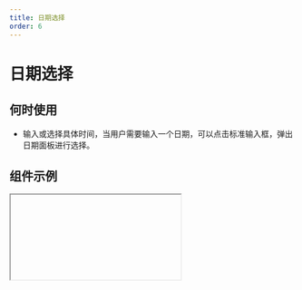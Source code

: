 ```yaml
---
title: 日期选择
order: 6
---
```


# 日期选择

## 何时使用

- 输入或选择具体时间，当用户需要输入一个日期，可以点击标准输入框，弹出日期面板进行选择。

## 组件示例


<Iframe url="https://www.aliwork.com/developer/date-field-v2?isRenderNav=false" />

## 组件属性


<AttrTable
  dataSource={[
    {
      attr: '标题',
      code: 'label',
      type: 'String',
      demo: '"标题"',
      default
: '',
      desc: '',
    },
    {
      attr: '值',
      code: 'fieldData',
      type: 'Object',
      demo: '{value: 1505894659813}',
      default
: '',
      desc: '',
    },
    {
      attr: '标题位置',
      code: 'labelAlign',
      type: 'String',
      demo: '"left"',
      default
: '',
      desc: '可选值："left", "top", "inset"',
    },
    {
      attr: '标题宽度',
      code: 'labelColSpan',
      type: 'Number',
      demo: '4',
      default
: '',
      desc: '',
    },
    {
      attr: '标题偏移',
      code: 'labelColOffset',
      type: 'Number',
      demo: '0',
      default
: '',
      desc: '',
    },
    {
      attr: '内容宽度',
      code: 'wrapperColSpan',
      type: 'Number',
      demo: '0',
      default
: '',
      desc: '',
    },
    {
      attr: '内容偏移',
      code: 'wrapperColOffset',
      type: 'Number',
      demo: '0',
      default
: '',
      desc: '',
    },
    {
      attr: '标题对齐',
      code: 'labelTextAlign',
      type: 'String',
      demo: '"left"',
      default
: '',
      desc: '可选值："left", "right"',
    },
    {
      attr: '提示文字',
      code: 'placeholder',
      type: 'String',
      demo: '"请选择日期"',
      default
: '',
      desc: '',
    },
    {
      attr: '描述信息',
      code: 'tips',
      type: 'String',
      demo: '"这是一段描述信息"',
      default
: '',
      desc: '',
    },
    {
      attr: '尺寸',
      code: 'size',
      type: 'String',
      demo: '"small"',
      default
: '',
      desc: '可选值："small", "medium", "large"',
    },
    {
      attr: '状态',
      code: 'behavior',
      type: 'String',
      demo: '"NORMAL"',
      default
: '',
      desc: '可选值："NORMAL", "DISABLED", "READONLY", "HIDDEN"',
    },
    {
      attr: '格式',
      code: 'format',
      type: 'String',
      demo: '"YYYY-MM-DD" ',
      default
: '',
      desc: '可选值："YYYY", "YYYY-MM", "YYYY-MM-DD", "YYYY-MM-DD HH:mm", "YYYY-MM-DD HH:mm:ss" ',
    },
    {
      attr: '清除按钮',
      code: 'hasClear',
      type: 'Boolean',
      demo: 'true',
      default
: '',
      desc: '可选值：true,false',
    },
    {
      attr: '每次选择日期时是否重置时间',
      code: 'resetTime',
      type: 'Boolean',
      demo: 'false ',
      default
: '',
      desc: '可选值:true,false',
    },
    {
      attr: '禁用日期函数',
      code: 'disabledDate',
      type: 'Function',
      demo: `function disabledDate(current) {
             console.log(current);
             return false;}`,
      default
: '',
      desc: '',
    },
    {
      attr: '定制渲染只读态',
      code: 'renderView',
      type: 'Function',
      demo: `function renderView(value, props) {
  return value;
}`,
      default
: '',
      desc: '',
    },
    {
      attr: '值发生改变事件',
      code: 'onChange',
      type: 'Function',
      demo: `function onChange({ value }) {
  console.log('onChange', value);
}`,
      default
: '',
      desc: '',
    },
    {
      attr: '点击确认按钮',
      code: 'onOk',
      type: 'Function',
      demo: `function onOk({ value }) {
  console.log('onOk', value);
}`,
      default
: '',
      desc: '',
    },
    {
      attr: '弹层展示状态变化',
      code: 'onVisibleChange',
      type: 'Function',
      demo: `function onVisibleChange(visible, reason) {
  console.log('onVisibleChange', visible, reason);
}`,
      default
: '',
      desc: '',
    },
  ]}
/>
